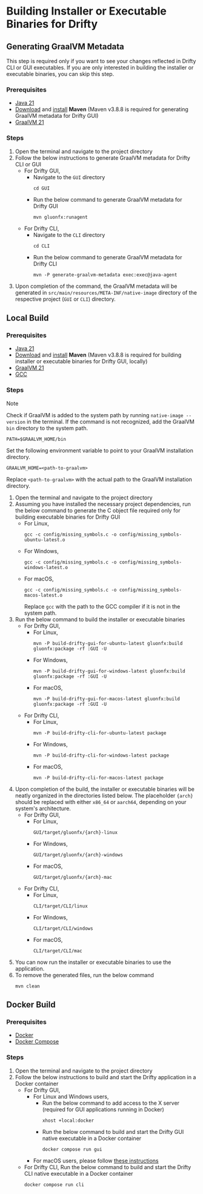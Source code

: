 
# Building Installer or Executable Binaries for Drifty

## Generating GraalVM Metadata

<Callout type="info">
	This step is required only if you want to see your changes reflected in Drifty
	CLI or GUI executables. If you are only interested in building the installer
	or executable binaries, you can skip this step.
</Callout>

### Prerequisites

- [Java 21](https://www.oracle.com/java/technologies/downloads/#java21)
- [Download](https://maven.apache.org/download.cgi#previous-stable-3-8-x-release) and [install](https://maven.apache.org/install.html) **Maven** (Maven v3.8.8 is required for generating GraalVM metadata for Drifty GUI)
- [GraalVM 21](https://www.graalvm.org/downloads/)

### Steps

1. Open the terminal and navigate to the project directory
2. Follow the below instructions to generate GraalVM metadata for Drifty CLI or GUI
   - For Drifty GUI,
     - Navigate to the `GUI` directory
       ```shell
       cd GUI
       ```
     - Run the below command to generate GraalVM metadata for Drifty GUI
       ```shell
       mvn gluonfx:runagent
       ```
   - For Drifty CLI,
     - Navigate to the `CLI` directory
       ```shell
       cd CLI
       ```
     - Run the below command to generate GraalVM metadata for Drifty CLI
       ```shell
       mvn -P generate-graalvm-metadata exec:exec@java-agent
       ```
3. Upon completion of the command, the GraalVM metadata will be generated in `src/main/resources/META-INF/native-image` directory of the respective project (`GUI` or `CLI`) directory.

## Local Build

### Prerequisites

- [Java 21](https://www.oracle.com/java/technologies/downloads/#java21)
- [Download](https://maven.apache.org/download.cgi#previous-stable-3-8-x-release) and [install](https://maven.apache.org/install.html) **Maven** (Maven v3.8.8 is required for building installer or executable binaries for Drifty GUI, locally)
- [GraalVM 21](https://www.graalvm.org/downloads/)
- [GCC](https://gcc.gnu.org/install/)

### Steps

> [!NOTE]
> Check if GraalVM is added to the system path by running `native-image --version` in the terminal.
> If the command is not recognized, add the GraalVM `bin` directory to the system path.
>
> ```shell
> PATH=$GRAALVM_HOME/bin
> ```
>
> Set the following environment variable to point to your GraalVM installation directory.
>
> ```shell
> GRAALVM_HOME=<path-to-graalvm>
> ```
>
> Replace `<path-to-graalvm>` with the actual path to the GraalVM installation directory.

1. Open the terminal and navigate to the project directory
2. Assuming you have installed the necessary project dependencies, run the below command to generate the C object file required only for building executable binaries for Drifty GUI
   - For Linux,
     ```shell
     gcc -c config/missing_symbols.c -o config/missing_symbols-ubuntu-latest.o
     ```
   - For Windows,
     ```shell
     gcc -c config/missing_symbols.c -o config/missing_symbols-windows-latest.o
     ```
   - For macOS,
     ```shell
     gcc -c config/missing_symbols.c -o config/missing_symbols-macos-latest.o
     ```
     Replace `gcc` with the path to the GCC compiler if it is not in the system path.
3. Run the below command to build the installer or executable binaries
   - For Drifty GUI,
     - For Linux,
       ```shell
       mvn -P build-drifty-gui-for-ubuntu-latest gluonfx:build gluonfx:package -rf :GUI -U
       ```
     - For Windows,
       ```shell
       mvn -P build-drifty-gui-for-windows-latest gluonfx:build gluonfx:package -rf :GUI -U
       ```
     - For macOS,
       ```shell
       mvn -P build-drifty-gui-for-macos-latest gluonfx:build gluonfx:package -rf :GUI -U
       ```
   - For Drifty CLI,
     - For Linux,
       ```shell
       mvn -P build-drifty-cli-for-ubuntu-latest package
       ```
     - For Windows,
       ```shell
       mvn -P build-drifty-cli-for-windows-latest package
       ```
     - For macOS,
       ```shell
       mvn -P build-drifty-cli-for-macos-latest package
       ```
4. Upon completion of the build, the installer or executable binaries will be neatly organized in the directories listed below. The placeholder `{arch}` should be replaced with either `x86_64` or `aarch64`, depending on your system's architecture.
   - For Drifty GUI,
     - For Linux,
       ```shell
       GUI/target/gluonfx/{arch}-linux
       ```
     - For Windows,
       ```shell
       GUI/target/gluonfx/{arch}-windows
       ```
     - For macOS,
       ```shell
       GUI/target/gluonfx/{arch}-mac
       ```
   - For Drifty CLI,
     - For Linux,
       ```shell
       CLI/target/CLI/linux
       ```
     - For Windows,
       ```shell
       CLI/target/CLI/windows
       ```
     - For macOS,
       ```shell
       CLI/target/CLI/mac
       ```
5. You can now run the installer or executable binaries to use the application.
6. To remove the generated files, run the below command
   ```shell
   mvn clean
   ```

## Docker Build

### Prerequisites

- [Docker](https://docs.docker.com/get-docker/)
- [Docker Compose](https://docs.docker.com/compose/install/)

### Steps

1. Open the terminal and navigate to the project directory
2. Follow the below instructions to build and start the Drifty application in a Docker container
   - For Drifty GUI,
     - For Linux and Windows users,
       - Run the below command to add access to the X server (required for GUI applications running in Docker)
         ```shell
         xhost +local:docker
         ```
       - Run the below command to build and start the Drifty GUI native executable in a Docker container
         ```shell
         docker compose run gui
         ```
     - For macOS users, please follow [these instructions](macOS%20Docker%20Build%20Instructions.md)
   - For Drifty CLI,
     Run the below command to build and start the Drifty CLI native executable in a Docker container
     ```shell
     docker compose run cli
     ```
